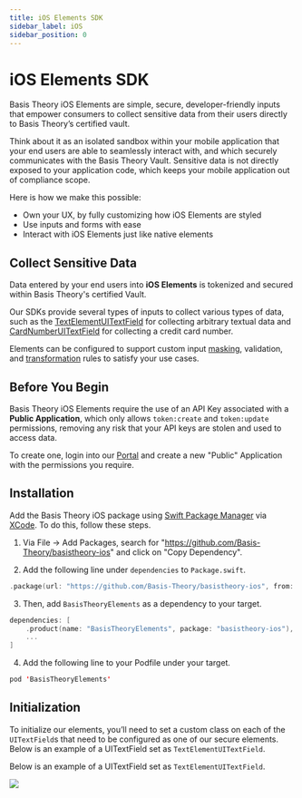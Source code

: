 ```yaml
---
title: iOS Elements SDK
sidebar_label: iOS
sidebar_position: 0
---
```



# iOS Elements SDK

Basis Theory iOS Elements are simple, secure, developer-friendly inputs that empower consumers to collect sensitive data from their users directly to Basis Theory’s certified vault.

Think about it as an isolated sandbox within your mobile application that your end users are able to seamlessly
interact with, and which securely communicates with the Basis Theory Vault. Sensitive data is not directly exposed to
your application code, which keeps your mobile application out of compliance scope.

Here is how we make this possible:

- Own your UX, by fully customizing how iOS Elements are styled
- Use inputs and forms with ease
- Interact with iOS Elements just like native elements

## Collect Sensitive Data

Data entered by your end users into **iOS Elements** is tokenized and secured within Basis Theory's certified Vault.

Our SDKs provide several types of inputs to collect various types of data, such as the [TextElementUITextField](./elements/types##text-element-ui-text-field)
for collecting arbitrary textual data and [CardNumberUITextField](./elements/types##card-number-ui-text-field) for collecting a credit card number.

Elements can be configured to support custom input [masking](./elements/options/#mask), validation, and [transformation](./elements/options/#transform) rules to satisfy your use cases.

## Before You Begin

Basis Theory iOS Elements require the use of an API Key associated with a **Public Application**, which only allows `token:create` and `token:update` permissions, removing any risk that your API keys are stolen and used to access data.

To create one, login into our [Portal](https://portal.basistheory.com) and create a new "Public" Application with the permissions you require.

## Installation

Add the Basis Theory iOS package using <a href="https://www.swift.org/package-manager/">Swift Package Manager</a> via <a href="https://developer.apple.com/xcode/">
XCode</a>. To do this, follow these steps.

1. Via File -> Add Packages, search for "https://github.com/Basis-Theory/basistheory-ios" and click on "Copy Dependency".

2. Add the following line under `dependencies` to `Package.swift`.

```swift showLineNumbers
.package(url: "https://github.com/Basis-Theory/basistheory-ios", from: "X.X.X")
```

3. Then, add `BasisTheoryElements` as a dependency to your target.

```swift showLineNumbers
dependencies: [
    .product(name: "BasisTheoryElements", package: "basistheory-ios"),
    ...
]
```

4. Add the following line to your Podfile under your target.

```swift showLineNumbers
pod 'BasisTheoryElements'
```

## Initialization

To initialize our elements, you’ll need to set a custom class on each of the `UITextField`s that need to be configured as one of our secure elements.
Below is an example of a UITextField set as `TextElementUITextField`.

Below is an example of a UITextField set as `TextElementUITextField`.

![](/img/iOS/ios-initialization.jpg)
